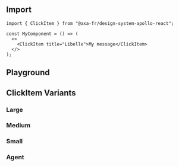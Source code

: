 
<Meta of={ClickItemStories} name="ClickItem" />

## Import

```tsx
import { ClickItem } from "@axa-fr/design-system-apollo-react";

const MyComponent = () => (
  <>
    <ClickItem title="Libelle">My message</ClickItem>
  </>
);
```

## Playground

<Canvas of={ClickItemStories.ClickItemDefault} />

<Controls of={ClickItemStories.ClickItemDefault} />

## ClickItem Variants

### Large

<Canvas of={ClickItemStories.ClickItemLargeStory} />

<Controls of={ClickItemStories.ClickItemLargeStory} />

### Medium

<Canvas of={ClickItemStories.ClickItemMediumStory} />

<Controls of={ClickItemStories.ClickItemMediumStory} />

### Small

<Canvas of={ClickItemStories.ClickItemSmallStory} />

<Controls of={ClickItemStories.ClickItemSmallStory} />

### Agent

<Canvas of={ClickItemStories.ClickItemAgentStory} />

<Controls of={ClickItemStories.ClickItemAgentStory} />
